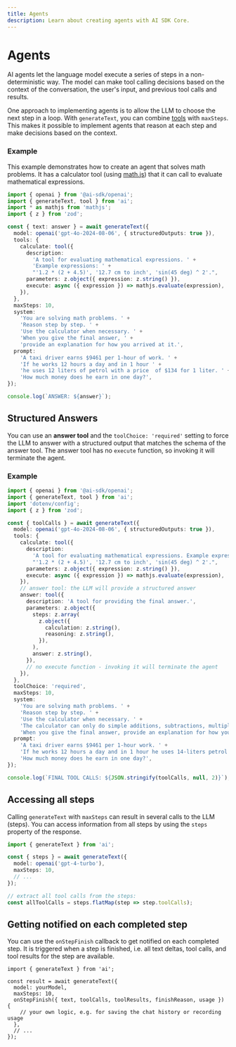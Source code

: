 ```yaml
---
title: Agents
description: Learn about creating agents with AI SDK Core.
---
```


# Agents

AI agents let the language model execute a series of steps in a non-deterministic way.
The model can make tool calling decisions based on the context of the conversation, the user's input,
and previous tool calls and results.

One approach to implementing agents is to allow the LLM to choose the next step in a loop.
With `generateText`, you can combine [tools](/docs/ai-sdk-core/tools-and-tool-calling) with `maxSteps`.
This makes it possible to implement agents that reason at each step and make decisions based on the context.

### Example

This example demonstrates how to create an agent that solves math problems.
It has a calculator tool (using [math.js](https://mathjs.org/)) that it can call to evaluate mathematical expressions.

```ts file='main.ts'
import { openai } from '@ai-sdk/openai';
import { generateText, tool } from 'ai';
import * as mathjs from 'mathjs';
import { z } from 'zod';

const { text: answer } = await generateText({
  model: openai('gpt-4o-2024-08-06', { structuredOutputs: true }),
  tools: {
    calculate: tool({
      description:
        'A tool for evaluating mathematical expressions. ' +
        'Example expressions: ' +
        "'1.2 * (2 + 4.5)', '12.7 cm to inch', 'sin(45 deg) ^ 2'.",
      parameters: z.object({ expression: z.string() }),
      execute: async ({ expression }) => mathjs.evaluate(expression),
    }),
  },
  maxSteps: 10,
  system:
    'You are solving math problems. ' +
    'Reason step by step. ' +
    'Use the calculator when necessary. ' +
    'When you give the final answer, ' +
    'provide an explanation for how you arrived at it.',
  prompt:
    'A taxi driver earns $9461 per 1-hour of work. ' +
    'If he works 12 hours a day and in 1 hour ' +
    'he uses 12 liters of petrol with a price  of $134 for 1 liter. ' +
    'How much money does he earn in one day?',
});

console.log(`ANSWER: ${answer}`);
```

## Structured Answers

You can use an **answer tool** and the `toolChoice: 'required'` setting to force
the LLM to answer with a structured output that matches the schema of the answer tool.
The answer tool has no `execute` function, so invoking it will terminate the agent.

### Example

```ts highlight="6,16-29,31,45"
import { openai } from '@ai-sdk/openai';
import { generateText, tool } from 'ai';
import 'dotenv/config';
import { z } from 'zod';

const { toolCalls } = await generateText({
  model: openai('gpt-4o-2024-08-06', { structuredOutputs: true }),
  tools: {
    calculate: tool({
      description:
        'A tool for evaluating mathematical expressions. Example expressions: ' +
        "'1.2 * (2 + 4.5)', '12.7 cm to inch', 'sin(45 deg) ^ 2'.",
      parameters: z.object({ expression: z.string() }),
      execute: async ({ expression }) => mathjs.evaluate(expression),
    }),
    // answer tool: the LLM will provide a structured answer
    answer: tool({
      description: 'A tool for providing the final answer.',
      parameters: z.object({
        steps: z.array(
          z.object({
            calculation: z.string(),
            reasoning: z.string(),
          }),
        ),
        answer: z.string(),
      }),
      // no execute function - invoking it will terminate the agent
    }),
  },
  toolChoice: 'required',
  maxSteps: 10,
  system:
    'You are solving math problems. ' +
    'Reason step by step. ' +
    'Use the calculator when necessary. ' +
    'The calculator can only do simple additions, subtractions, multiplications, and divisions. ' +
    'When you give the final answer, provide an explanation for how you got it.',
  prompt:
    'A taxi driver earns $9461 per 1-hour work. ' +
    'If he works 12 hours a day and in 1 hour he uses 14-liters petrol with price $134 for 1-liter. ' +
    'How much money does he earn in one day?',
});

console.log(`FINAL TOOL CALLS: ${JSON.stringify(toolCalls, null, 2)}`);
```

## Accessing all steps

Calling `generateText` with `maxSteps` can result in several calls to the LLM (steps).
You can access information from all steps by using the `steps` property of the response.

```ts highlight="3,9-10"
import { generateText } from 'ai';

const { steps } = await generateText({
  model: openai('gpt-4-turbo'),
  maxSteps: 10,
  // ...
});

// extract all tool calls from the steps:
const allToolCalls = steps.flatMap(step => step.toolCalls);
```

## Getting notified on each completed step

You can use the `onStepFinish` callback to get notified on each completed step.
It is triggered when a step is finished,
i.e. all text deltas, tool calls, and tool results for the step are available.

```tsx highlight="6-8"
import { generateText } from 'ai';

const result = await generateText({
  model: yourModel,
  maxSteps: 10,
  onStepFinish({ text, toolCalls, toolResults, finishReason, usage }) {
    // your own logic, e.g. for saving the chat history or recording usage
  },
  // ...
});
```
